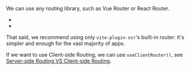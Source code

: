 
We can use any routing library, such as Vue Router or React Router.
 - <RepoLink path='/examples/vue-router/' />
 - <RepoLink path='/examples/react-router/' />

That said,
we recommend using only `vite-plugin-ssr`'s built-in router:
it's simpler and enough for the vast majority of apps.

If we want to use Client-side Routing,
we can use `useClientRouter()`,
see [Server-side Routing VS Client-side Routing](https://vite-plugin-ssr.com/SR-vs-CR).
